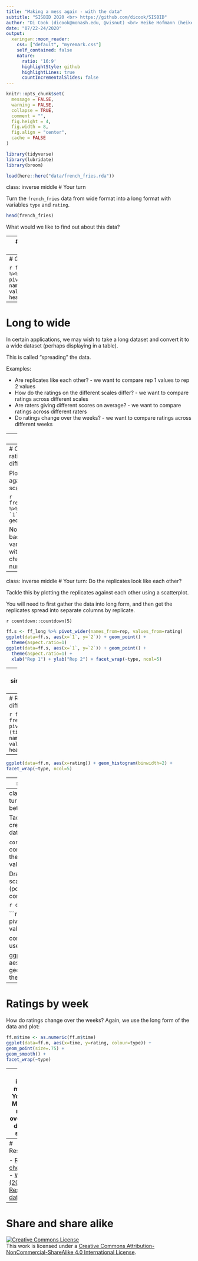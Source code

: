 ```yaml
---
title: "Making a mess again - with the data"
subtitle: "SISBID 2020 <br> https://github.com/dicook/SISBID"
author: "Di Cook (dicook@monash.edu, @visnut) <br> Heike Hofmann (heike.hofmann@gmail.com, @heike_hh)"
date: "07/22-24/2020"
output:
  xaringan::moon_reader:
    css: ["default", "myremark.css"]
    self_contained: false
    nature:
      ratio: '16:9'
      highlightStyle: github
      highlightLines: true
      countIncrementalSlides: false
---
```


```r
knitr::opts_chunk$set(
  message = FALSE,
  warning = FALSE,
  collapse = TRUE,
  comment = "",
  fig.height = 4,
  fig.width = 8,
  fig.align = "center",
  cache = FALSE
)
```

```r
library(tidyverse)
library(lubridate)
library(broom)
```

```r
load(here::here("data/french_fries.rda"))
```

class: inverse middle 
# Your turn



Turn the `french_fries` data from wide format into a long format with variables `type` and `rating`. 
  
```r
head(french_fries)
```

What would we like to find out about this data?



---
# What would we like to know?
  
- Is the design complete?
- Are replicates like each other?
- How do the ratings on the different scales differ?
- Are raters giving different scores on average?
- Do ratings change over the weeks?
  
Each of these questions involves different summaries of the data.

---
# Gathering the french fries
  
```r
ff_long <- french_fries %>% 
  pivot_longer(potato:painty, names_to = "type", values_to = "rating")
head(ff_long)
```

---
# Long to wide
  
In certain applications, we may wish to take a long dataset and convert it to a wide dataset (perhaps displaying in a table).

This is called "spreading" the data.

Examples: 

- Are replicates like each other? - we want to compare rep 1 values to rep 2 values
- How do the ratings on the different scales differ? - we want to compare ratings across different scales
- Are raters giving different scores on average? - we want to compare ratings across different raters
- Do ratings change over the weeks? - we want to compare ratings across different weeks




---
# Spread
  
We use the **pivot_wider** function from `tidyr` to do introduce variables with comparable values:
  
```r
head(ff_long, 3)

french_fries_weeks <- ff_long %>% 
  pivot_wider(names_from = "time", values_from = "rating")

head(french_fries_weeks)
```


`pivot_wider` introduces one new variable for each level of the variable in `names_from`

and fills values in from the variable in `values_from`


RStudio cheatsheet: https://github.com/rstudio/cheatsheets/blob/master/data-import.pdf

---
# Comparing ratings from different weeks

Plot Week 1 against Week 9 in a scatterplot:


```r
french_fries_weeks %>%
  ggplot(aes(x = `1`, y = `9`)) + geom_point()
```

Note the use of the backtick for variable names with special characters or numbers

---
class: inverse middle 
# Your turn: Do the replicates look like each other?

Tackle this by plotting the replicates against each other using a scatterplot. 

You will need to first gather the data into long form, and then get the replicates spread into separate columns by replicate. 

`r countdown::countdown(5)`

```r
ff.s <- ff_long %>% pivot_wider(names_from=rep, values_from=rating)
ggplot(data=ff.s, aes(x=`1`, y=`2`)) + geom_point() +
  theme(aspect.ratio=1) 
ggplot(data=ff.s, aes(x=`1`, y=`2`)) + geom_point() +
  theme(aspect.ratio=1) + 
  xlab("Rep 1") + ylab("Rep 2") + facet_wrap(~type, ncol=5)
```

---
# Are ratings similar on different scales?
  
- Are ratings similar on the different scales: potato'y, buttery, grassy, rancid and painty?
- We need to gather the data into long form, and make plots facetted by the scale. 

---
# Ratings on the different scales

```r
ff.m <- french_fries %>% 
pivot_longer(-(time:rep), names_to="type", values_to="rating")
head(ff.m)
```

--

```r
ggplot(data=ff.m, aes(x=rating)) + geom_histogram(binwidth=2) + 
facet_wrap(~type, ncol=5) 
```

---
# Side-by-side boxplots

```r
ggplot(data=ff.m, aes(x=type, y=rating, fill=type)) + 
geom_boxplot()
```

---
class: inverse middle 
# Your turn: What is the correlation between scales?

Tackle this problem by creating a wide form of the data by type of scale. 

`cor` allows you to create a correlation matrix. Look into the help `?cor` to get rid of `NA` values in the result. 

Draw a scatterplot of two scales with the highest (positive or negative) correlation value.

`r countdown::countdown(7)`

```r
ff.scales <- ff_long %>% pivot_wider(names_from=type, values_from=rating)

cor(ff.scales[,5:9], use="pairwise.complete")

ggplot(data=ff.scales, aes(x=potato, y=buttery)) + geom_point() +
  theme(aspect.ratio=1) 
```


---
# Ratings by week

How do ratings change over the weeks?
Again, we use the long form of the data and plot:

```r
ff.m$time <- as.numeric(ff.m$time)
ggplot(data=ff.m, aes(x=time, y=rating, colour=type)) + 
geom_point(size=.75) +
geom_smooth() +
facet_wrap(~type)
```

---
class: inverse middle 
# Your turn: Modelling ratings over time & different scales?

Find a linear model describing the average rating depending on the week (time) and type of scale as shown below.

Which form of the dataset should we use?

Challenge: can you plot the fitted lines from the model?

```r
ff.m$time <- as.numeric(ff.m$time)
ggplot(data=ff.m, aes(x=time, y=rating, colour=type)) + 
geom_point(size=.75) +
geom_smooth() +
facet_wrap(~type)
```

`r countdown::countdown(7)`

```r
# long model is fine to use for a single model:

model <- lm(rating ~ type*time-1, data = ff_long)

ggplot(data=ff.m, aes(x=time, y=rating, colour=type)) + 
geom_smooth(method="lm", se=FALSE, aes(colour = type))
```

---
# Resources

- [RStudio cheatsheets](https://www.rstudio.com/resources/cheatsheets/)
- [Wickham (2007) Reshaping data](https://www.jstatsoft.org/article/view/v021i12)


---
# Share and share alike

<a rel="license" href="http://creativecommons.org/licenses/by-nc-sa/4.0/"><img alt="Creative Commons License" style="border-width:0" src="https://i.creativecommons.org/l/by-nc-sa/4.0/88x31.png" /></a><br />This work is licensed under a <a rel="license" href="http://creativecommons.org/licenses/by-nc-sa/4.0/">Creative Commons Attribution-NonCommercial-ShareAlike 4.0 International License</a>.


